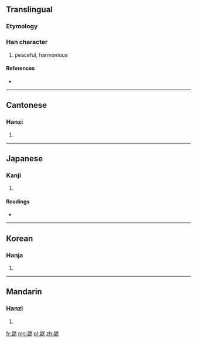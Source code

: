 ==Translingual==

===Etymology===
{{Han compound|劦|思|c1=p|c2=s|ls=psc}}

===Han character===
{{Han char|rn=19|rad=力|as=13|sn=15|four=4643<sub>0</sub>|canj=大尸田心 (KSWP)}}

# peaceful, harmonious

====References====
* {{Han ref|kx=0149.310|dkj=02458|dj=0337.140|hdz=10381.150|uh=52F0|ud=21232|bh=BC45|bd=48197}}

----

==Cantonese==

===Hanzi===
{{yue-hanzi|jyut=|y=hip6}}

# {{defn|Cantonese|sort=力13}}

----

==Japanese==

===Kanji===
{{ja-kanji|grade=|rs=力13}}

# {{defn|Japanese|sort=力13}}

====Readings====
* {{ja-readings|on=[[きょう]] (kyō), [[ぎょう]] (gyō)|kun=[[かなう]] (kanau), [[あう]] (au)}}

----

==Korean==

===Hanja===
{{ko-hanja|hangeul=협|rv=hyeop|mr=hyŏp}}

# {{defn|Korean|sort=力13}}

----

==Mandarin==

===Hanzi===
{{cmn-hanzi|pin=[[xié]] ([[xie2]])|wg=hsieh<sup>2</sup>}}

# {{defn|Mandarin|sort=力13}}

[[fr:勰]]
[[mg:勰]]
[[pl:勰]]
[[zh:勰]]